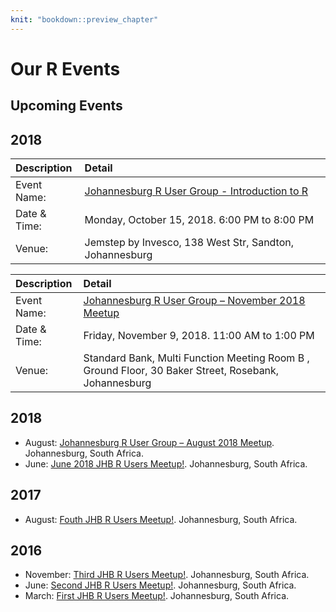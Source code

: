 ```yaml
---
knit: "bookdown::preview_chapter"
---
```


# Our R Events

## Upcoming Events
## 2018 {-}

Description   Detail
------------  --------------
Event Name:   [Johannesburg R User Group - Introduction to R](https://www.meetup.com/Joburg-R-Users-Group/events/254199972/)
Date & Time:  Monday, October 15, 2018. 6:00 PM to 8:00 PM
Venue:        Jemstep by Invesco, 138 West Str, Sandton, Johannesburg

Description   Detail
------------  --------------
Event Name:   [Johannesburg R User Group – November 2018 Meetup](https://www.meetup.com/Joburg-R-Users-Group/events/255358790/)
Date & Time:  Friday, November 9, 2018. 11:00 AM to 1:00 PM
Venue:        Standard Bank, Multi Function Meeting Room B , Ground Floor, 30 Baker Street, Rosebank, Johannesburg

## 2018 {-}
* August: [Johannesburg R User Group – August 2018 Meetup](https://www.meetup.com/Joburg-R-Users-Group/events/253089320/). Johannesburg, South Africa.
* June: [June 2018 JHB R Users Meetup!](https://www.meetup.com/Joburg-R-Users-Group/events/253089320/). Johannesburg, South Africa.

## 2017 {-}
* August: [Fouth JHB R Users Meetup!](https://www.meetup.com/Joburg-R-Users-Group/events/241169367/). Johannesburg, South Africa.

## 2016 {-}
* November: [Third JHB R Users Meetup!](https://www.meetup.com/Joburg-R-Users-Group/events/234647008/). Johannesburg, South Africa.
* June: [Second JHB R Users Meetup!](https://www.meetup.com/Joburg-R-Users-Group/events/231335370/). Johannesburg, South Africa.
* March: [First JHB R Users Meetup!](https://www.meetup.com/Joburg-R-Users-Group/events/228916427/). Johannesburg, South Africa.
